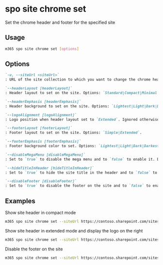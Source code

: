 
# spo site chrome set

Set the chrome header and footer for the specified site

## Usage

```sh
m365 spo site chrome set [options]
```

## Options

```md defintion-list
`-u, --siteUrl <siteUrl>`
: URL of the site collection to which you want to change the chrome header/footer

`--headerLayout [headerLayout]`
: Header layout to set on the site. Options: `Standard|Compact|Minimal|Extended`.

`--headerEmphasis [headerEmphasis]`
: Header background to set on the site. Options: `Lightest|Light|Dark|Darkest`.

`--logoAlignment [logoAlignment]`
: Logo position when header layout set to `Extended`. Ignored otherwise. Options: `Left|Center|Right`.

`--footerLayout [footerLayout]`
: Footer layout to set on the site. Options: `Simple|Extended`.

`--footerEmphasis [footerEmphasis]`
: Footer background color to set. Options: `Lightest|Light|Dark|Darkest`.

`--disableMegaMenu [disableMegaMenu]`
: Set to `true` to disable the mega menu and to `false` to enable it. Disabling mega menu results in using the cascading navigation (classic experience). Options: `true|false`.

`--hideTitleInHeader [hideTitleInHeader]`
: Set to `true` to hide the site title in the header and to `false` to show it. Options: `true|false`.

`--disableFooter [disableFooter]`
: Set to `true` to disable the footer on the site and to `false` to enable it. Options: `true|false`.
```

<Global />

## Examples

Show site header in compact mode

```sh
m365 spo site chrome set --siteUrl https://contoso.sharepoint.com/sites/project-x --headerLayout Compact
```

Show site header in extended mode and display the logo on the right

```sh
m365 spo site chrome set --siteUrl https://contoso.sharepoint.com/sites/project-x  --headerLayout Extended --logoAlignment Right
```

Disable the footer on the site

```sh
m365 spo site chrome set --siteUrl https://contoso.sharepoint.com/sites/project-x --disableFooter true
```
